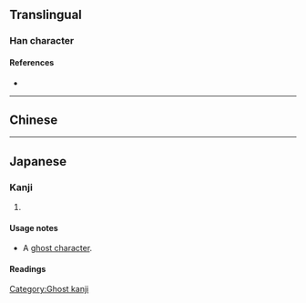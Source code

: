 {{character info}}
==Translingual==

===Han character===
{{Han char|rn=38|rad=女|as=04|sn=7|four=|canj=UMV|ids=⿳屮一女(GT), ⿳山一女(J)}}

====References====
* {{Han ref|kx=0256.280|dkj=06094|dj=|hdz=10763.021|uh=599B|ud=22939|bh=|bd=}}

----

==Chinese==
{{zh-see|媸|v}}

----

==Japanese==

===Kanji===
{{ja-kanji|rs=女04|grade=uc}}

# {{misspelling of|ja|𡚴}}

====Usage notes====
* A [[ghost character]].

====Readings====
{{ja-readings
|on=し
|kun=あけび-
}}

[[Category:Ghost kanji]]